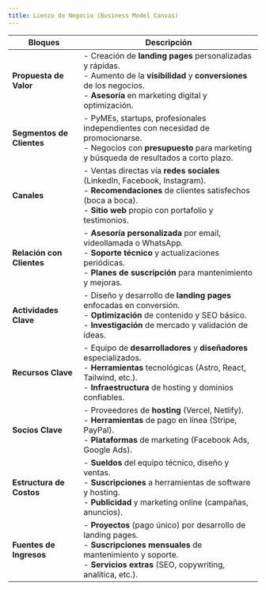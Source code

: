 ```yaml
---
title: Lienzo de Negocio (Business Model Canvas)
---
```


| **Bloques**             | **Descripción**                                                                                                                                                                  |
|-------------------------|----------------------------------------------------------------------------------------------------------------------------------------------------------------------------------|
| **Propuesta de Valor**  | - Creación de **landing pages** personalizadas y rápidas.<br />- Aumento de la **visibilidad** y **conversiones** de los negocios.<br />- **Asesoría** en marketing digital y optimización. |
| **Segmentos de Clientes** | - PyMEs, startups, profesionales independientes con necesidad de promocionarse.<br />- Negocios con **presupuesto** para marketing y búsqueda de resultados a corto plazo.            |
| **Canales**             | - Ventas directas vía **redes sociales** (LinkedIn, Facebook, Instagram).<br />- **Recomendaciones** de clientes satisfechos (boca a boca).<br />- **Sitio web** propio con portafolio y testimonios. |
| **Relación con Clientes** | - **Asesoría personalizada** por email, videollamada o WhatsApp.<br />- **Soporte técnico** y actualizaciones periódicas.<br />- **Planes de suscripción** para mantenimiento y mejoras.   |
| **Actividades Clave**   | - Diseño y desarrollo de **landing pages** enfocadas en conversión.<br />- **Optimización** de contenido y SEO básico.<br />- **Investigación** de mercado y validación de ideas.            |
| **Recursos Clave**      | - Equipo de **desarrolladores** y **diseñadores** especializados.<br />- **Herramientas** tecnológicas (Astro, React, Tailwind, etc.).<br />- **Infraestructura** de hosting y dominios confiables. |
| **Socios Clave**        | - Proveedores de **hosting** (Vercel, Netlify).<br />- **Herramientas** de pago en línea (Stripe, PayPal).<br />- **Plataformas** de marketing (Facebook Ads, Google Ads).                |
| **Estructura de Costos**| - **Sueldos** del equipo técnico, diseño y ventas.<br />- **Suscripciones** a herramientas de software y hosting.<br />- **Publicidad** y marketing online (campañas, anuncios).           |
| **Fuentes de Ingresos** | - **Proyectos** (pago único) por desarrollo de landing pages.<br />- **Suscripciones mensuales** de mantenimiento y soporte.<br />- **Servicios extras** (SEO, copywriting, analítica, etc.). |